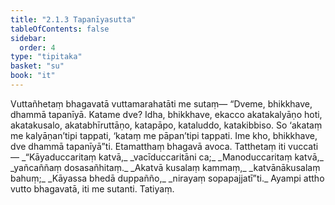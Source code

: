 ```yaml
---
title: "2.1.3 Tapanīyasutta"
tableOfContents: false
sidebar:
  order: 4
type: "tipitaka"
basket: "su"
book: "it"
---
```



<DynamicBreadcrumb />

<Division number="30" book="it">

<Paragraph number="186" book="it">
Vuttañhetaṃ bhagavatā vuttamarahatāti me sutaṃ—
</Paragraph>

<Paragraph number="187" book="it">
“Dveme, bhikkhave, dhammā tapanīyā. Katame dve? Idha, bhikkhave, ekacco akatakalyāṇo hoti, akatakusalo, akatabhīruttāṇo, katapāpo, kataluddo, katakibbiso. So ‘akataṃ me kalyāṇan’tipi tappati, ‘kataṃ me pāpan’tipi tappati. Ime kho, bhikkhave, dve dhammā tapanīyā”ti. Etamatthaṃ bhagavā avoca. Tatthetaṃ iti vuccati—
</Paragraph>

<Paragraph number="188" type="verses" book="it">
_“Kāyaduccaritaṃ katvā,_  
_vacīduccaritāni ca;_  
_Manoduccaritaṃ katvā,_  
_yañcaññaṃ dosasañhitaṃ._  

</Paragraph>

<Paragraph number="189" type="verses" book="it">
_Akatvā kusalaṃ kammaṃ,_  
_katvānākusalaṃ bahuṃ;_  
_Kāyassa bhedā duppañño,_  
_nirayaṃ sopapajjatī”ti._  

</Paragraph>

<Paragraph number="190" book="it">
Ayampi attho vutto bhagavatā, iti me sutanti.

</Paragraph>
</Division>

<Paragraph number="191" type="center" book="it">
Tatiyaṃ.
</Paragraph>